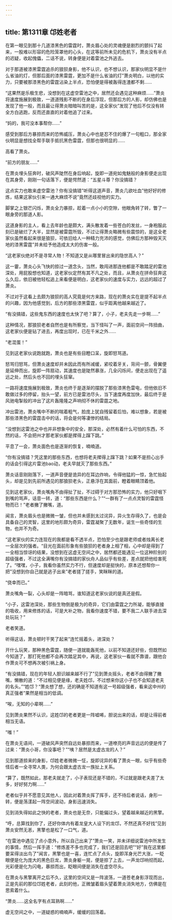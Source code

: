 ```yaml
---
---
---
```

title: 第1311章 邙姓老者
---



在第一眼见到那十几道漆黑色的雷霆时，萧炎眉心处的灵魂便是剧烈的颤抖了起来，一股难以形容的危险笼罩他的心头，在这等前所未见的危机下，萧炎没有半点的迟疑，收起傀儡，二话不说，转身便是对着雷池之外逃去。

对于那道被漆黑雷霆追杀的狼狈身影，他不认识，也不想认识，那家伙明显不是什么省油的灯，但那后面的漆黑雷霆，更加不是什么省油的灯”萧炎明白，以他的实力，只要被那漆黑色的雷霆沾染上半点，恐怕便是得被轰得连渣都不剩……

“这果然是乐极生悲，没想到在这虚空雷池之中，居然还会遇见这种麻烦……”萧炎将速度施展到极致，一道道残影不断的在身后浮现，但那后方的人影，却仿佛也是发现了他一般，而且最让得萧炎暗暗叫苦的是，这全家伙”发现了他后不仅没有转全方白逃跑，反而还直直的对着他追了过来。

“妈的，我可没本事帮你……”

感受到那后方暴掠而来的恐怖威压，萧炎心中也是忍不住的爆了一句粗口，那全家伙明显是想找全帮手联手抵抗黑色雷霆，但那也很明显的……

高看了萧炎。

“前方的朋友……”

在萧炎埋头狂奔时，破风声陡然在身后响起，旋即一道宛如鬼魅般的身影便走出现在其身旁，刚刚一句话落下，便是愕然道：“五星斗尊？你没搞错？

这点实力也敢来虚空雷池？你有没搞错”听得这道声音，萧炎几欲吐血”他好好的修炼，结果这家伙引来一通大麻烦不说”竟然还歧视他的实力。

脚掌之上银芒闪烁，萧炎全力暴掠，趁着一点小小的空隙，他眼角转了转，瞥了一眼身旁的那道人影。

这道身影的主人，看上去年龄也是颇大，满头散发着一些苍白的发丝，一身袍服此刻已是破烂了大半，显然是被雷霆所毁，不过让得萧炎略微有些震惊的，是这全老家伙虽然看起来很是狼狈，可依旧给人一种精力充沛的感觉，仿佛后方那种毁天灭地的漆黑雷霆”并未给予他造成太大的伤害一般。

“这老家伙绝对不是寻常人物！不知道又是从哪里冒出来的隐世高人？”

这一霎，萧炎心头飞快的掠过一道念头，当然，敢闯进那连他都是不敢踏足的雷池深处，用屁股想也知道，这老家伙定然有其不凡之处，而且，从萧炎在拼命狂奔这么久后，依旧被他轻松追上来看便是明白，这老家伙的速度与实力，远远的超过了萧炎。

不过对于这看上去颇为狼狈的高人究竟是何方来路，现在的萧炎实在是提不起半点的兴趣，因为他感觉到，后方的那些漆黑雷霆，似乎距离他越来越近了。

“有没搞错，这些鬼东西的速度也太快了吧？算了，小子，老夫先走一步啊……”

这种情况，那狼狈老者自然也是有所察觉，当下怪叫了一声，面前空间一阵扭曲，这老家伙便是钻了进去，再度出现时，已在千米之外……

“老混蛋！”

见到这老家伙说跑就跑，萧炎也是有些目瞪口呆，旋即怒骂道。

怒骂归怒骂，但萧炎速度却并未因此而有所减缓，紧咬着牙关，背间一颤，骨翼便是延伸而出，旋即一阵扇动，其速度也是陡然暴涨，几全闪烁间，便走出现在了遥远之处，然后头也不回的埋头狂窜。

一路将速度施展到极致，萧炎也终于是逐渐的摆脱了那些漆黑色雷电，但他依旧不敢做过多的停留，抬头一望，前方已是雷池尽头，当下速度再度加快，最后终于是风驰电掣般的冲出了这片轰隆隆之声响彻不休的雷霆之地。

冲出雷池，萧炎嘴中不断的喘着粗气，脸庞上犹自残留着后怕，难以想象，若是被那些漆黑色的雷霆击中的话，将会是何等凄惨的结局。

“没想到这雷池之中也并非想象中的安全，那深处，必然有着什么可怕的东西，不然的话，不会把州才那老家伙都是撵得上蹿下跳。”

平息了一会，萧炎面色也是逐渐的恢复，喃喃道。

“你有没搞错？凭这里的那些东西，也想将老夫撵得上蹿下跳？如果不是担心出手的话会引得这片雷池bao动，老夫早就灭了那些东西。”

萧炎话音刚刚落下，一道声音便是诡异的在耳边炸响，令得他猛的一惊，急忙抬起头，却是见到先前所遇见的那狼狈老头，正悬浮在其面前，瞪着眼睛顶着他。

见到这老家伙，萧炎嘴角不由得扯了扯，不过碍于对方那恐怖的实力，他只好咽下到嘴的骂声，话音一转，道：“那些东西是什么？”“一群有了一点点灵智的雷霆怪物而已！”老者撇了撇嘴，道。

闻言，萧炎眉头也是微微一皱，但也并未感到太过诧异，异火生存得久了，也是会具备自己的灵智，这里的地形颇为奇异，雷霆凝聚了无数年，诞生一些奇怪的生物，也并不为奇。

“这老家伙的实力连现在的我都是看不透半点，恐怕至少也是跟老师或者烛离长老一全层次的强者。“目光在面前形象有些狼狈的老者身上相了相，心中却是得到了一全相当惊讶的结果，没想到在这虚无空间之中，居然都还能遇见一位这种阶别的超级强者，不过这全满嘴你有没搞错的家伙舟人品似乎有些差，差点就把他给害死了。“嘿嘿，小子，我看你虽然实力不行，但速度却是挺快的，原本还想帮你一把”没想到你自己就是逃子出来”老者搓了搓手，笑眯眯的道。

“侥幸而已。”

萧炎嘴角一裂，心头却是一阵暗骂，谁知道这老家伙说的是真还是假。

“小子，这雷池深处，那些生物倒是极为的奇异，它们由雷霆之力所凝，能够直接的吸收，用来修炼的话，可是大补之物，我看你速度不错，要不我二人联手进去深处玩玩？”

老者笑道。

听得这话，萧炎顿时干笑了起来”连忙摇着头，进深处？

开什么玩笑，那种黑色雷霆，随便一道就能轰死他，以前不知道还好些，但既然如今知道了，那打死他都不会再次踏足其中，再说，这老家伙一看就不靠谱，跟他合作萧炎可不想再次被引祸上身。

“有没搞错，现在的年轻人胆识越来越不行了”见到萧炎摇头，老者不由得撇了撇嘴，懒散的道：“不过相见便是缘，老夫姓邙，不过想来你这小子也不会知道老夫的名头。”“姓邙？“萧炎想了想，还的确是不知道有这一号超级强者，看来这中州的真正强者”果然是相当的低调。

“唉，无知的小辈啊……”

见到萧炎果然不认识，这姓邙的老者更是一阵嘘唏，胆说出来的话，却是让得前者相当无语。

“嗤！”

在萧炎无语间，一道破风声突然自远处暴掠而来，一道嘹亮的声音远远的便是传了过来：“萧炎小哥，你没事吧？”“咦？居然是太虚古龙的人？”

见到那道掠来的身影，邙姓老者微微一怔，旋即诧异的看了萧炎一眼，似乎有些奇怪后者一全寻常人类，为何会跟太虚古龙一族扯上关系。

“算了，既然如此，那老夫就走了，小子表现还是不错的，不过就是跟老夫差了太多，好好努力啊……”

老者似乎并不愿意见其他人，因此对着萧炎挥了挥手，还不待后者说话，身形一转，便是荡漾起一阵空间波动，身影迅速消失。

见到消失得如此之快的老者，萧炎也是无奈，只能偏过头，望着越来越近的黑擎。

“呼，总算找到你了，还好你体内有着龙皇大人设下的龙邙，不然还真不好找”见到萧炎安然无恙，黑擎也是松了一口气，道。

“在雷池中遇见了点小意外，所以自己出来了”萧炎一笑，并未详细说雷池中所发生的事情，然后一挥手道：“修炼差不多也完成了，我们还是回去吧”“好”我在这里都要呆得淡出鸟了”闻言，黑擎也是一喜，连忙点了点头，旋即浑身光芒大涨，一眨眼便是化为庞大的黑色巨龙，萧炎身躯一晃，便是掠了上去，一声龙邙响彻而起，光彩便是化为闪电，暴掠而出，眨眼间便是消失在虚空尽头。

在萧炎与黑擎离开之后不久，这里的空间又是一阵波荡，一道苍老身影浮现而出，正是先前的那位邙姓老者，此刻的他，正微皱着眉头望着萧炎消失地方，仿佛是在思索着什么。

“萧炎……这全名字有点耳熟啊……”

虚无空间之中，一道疑惑的喃喃声，缓缓的回荡着。